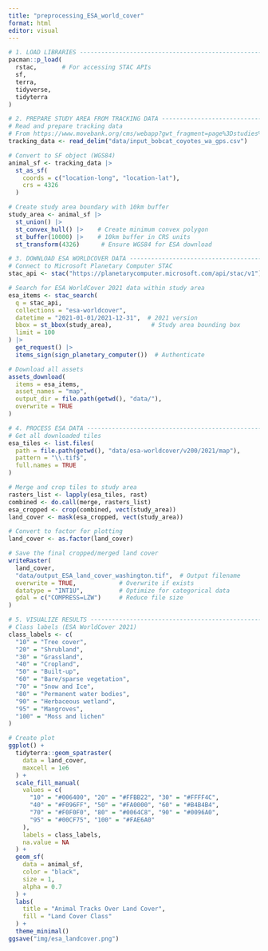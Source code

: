 ```yaml
---
title: "preprocessing_ESA_world_cover"
format: html
editor: visual
---
```

```r
# 1. LOAD LIBRARIES ------------------------------------------------------------
pacman::p_load(
  rstac,       # For accessing STAC APIs
  sf,
  terra,
  tidyverse,
  tidyterra
)

# 2. PREPARE STUDY AREA FROM TRACKING DATA -------------------------------------
# Read and prepare tracking data
# From https://www.movebank.org/cms/webapp?gwt_fragment=page%3Dstudies%2Cpath%3Dstudy2636372210
tracking_data <- read_delim("data/input_bobcat_coyotes_wa_gps.csv")

# Convert to SF object (WGS84)
animal_sf <- tracking_data |>
  st_as_sf(
    coords = c("location-long", "location-lat"),
    crs = 4326
  )

# Create study area boundary with 10km buffer
study_area <- animal_sf |>
  st_union() |>
  st_convex_hull() |>    # Create minimum convex polygon
  st_buffer(10000) |>    # 10km buffer in CRS units
  st_transform(4326)      # Ensure WGS84 for ESA download

# 3. DOWNLOAD ESA WORLDCOVER DATA ----------------------------------------------
# Connect to Microsoft Planetary Computer STAC
stac_api <- stac("https://planetarycomputer.microsoft.com/api/stac/v1")

# Search for ESA WorldCover 2021 data within study area
esa_items <- stac_search(
  q = stac_api,
  collections = "esa-worldcover",
  datetime = "2021-01-01/2021-12-31",  # 2021 version
  bbox = st_bbox(study_area),           # Study area bounding box
  limit = 100
) |>
  get_request() |>
  items_sign(sign_planetary_computer())  # Authenticate

# Download all assets
assets_download(
  items = esa_items,
  asset_names = "map",
  output_dir = file.path(getwd(), "data/"),
  overwrite = TRUE
)

# 4. PROCESS ESA DATA ----------------------------------------------------------
# Get all downloaded tiles
esa_tiles <- list.files(
  path = file.path(getwd(), "data/esa-worldcover/v200/2021/map"),
  pattern = "\\.tif$",
  full.names = TRUE
)

# Merge and crop tiles to study area
rasters_list <- lapply(esa_tiles, rast)
combined <- do.call(merge, rasters_list)
esa_cropped <- crop(combined, vect(study_area))
land_cover <- mask(esa_cropped, vect(study_area))

# Convert to factor for plotting
land_cover <- as.factor(land_cover)

# Save the final cropped/merged land cover
writeRaster(
  land_cover,
  "data/output_ESA_land_cover_washington.tif",  # Output filename
  overwrite = TRUE,            # Overwrite if exists
  datatype = "INT1U",          # Optimize for categorical data
  gdal = c("COMPRESS=LZW")     # Reduce file size
)

# 5. VISUALIZE RESULTS ---------------------------------------------------------
# Class labels (ESA WorldCover 2021)
class_labels <- c(
  "10" = "Tree cover",
  "20" = "Shrubland",
  "30" = "Grassland",
  "40" = "Cropland",
  "50" = "Built-up",
  "60" = "Bare/sparse vegetation",
  "70" = "Snow and Ice",
  "80" = "Permanent water bodies",
  "90" = "Herbaceous wetland",
  "95" = "Mangroves",
  "100" = "Moss and lichen"
)

# Create plot
ggplot() +
  tidyterra::geom_spatraster(
    data = land_cover,
    maxcell = 1e6
  ) +
  scale_fill_manual(
    values = c(
      "10" = "#006400", "20" = "#FFBB22", "30" = "#FFFF4C",
      "40" = "#F096FF", "50" = "#FA0000", "60" = "#B4B4B4",
      "70" = "#F0F0F0", "80" = "#0064C8", "90" = "#0096A0",
      "95" = "#00CF75", "100" = "#FAE6A0"
    ),
    labels = class_labels,
    na.value = NA
  ) +
  geom_sf(
    data = animal_sf,
    color = "black",
    size = 1,
    alpha = 0.7
  ) +
  labs(
    title = "Animal Tracks Over Land Cover",
    fill = "Land Cover Class"
  ) +
  theme_minimal()
ggsave("img/esa_landcover.png")
```

